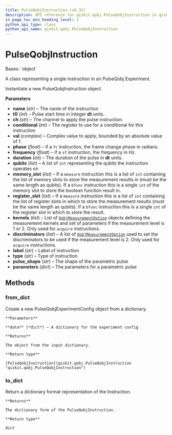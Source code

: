 ```yaml
---
title: PulseQobjInstruction (v0.32)
description: API reference for qiskit.qobj.PulseQobjInstruction in qiskit v0.32
in_page_toc_min_heading_level: 1
python_api_type: class
python_api_name: qiskit.qobj.PulseQobjInstruction
---
```


# PulseQobjInstruction

<Class id="qiskit.qobj.PulseQobjInstruction" isDedicatedPage={true} github="https://github.com/qiskit/qiskit/tree/stable/0.18/qiskit/qobj/pulse_qobj.py" signature="PulseQobjInstruction(name, t0, ch=None, conditional=None, val=None, phase=None, duration=None, qubits=None, memory_slot=None, register_slot=None, kernels=None, discriminators=None, label=None, type=None, pulse_shape=None, parameters=None, frequency=None)" modifiers="class">
  Bases: `object`

  A class representing a single instruction in an PulseQobj Experiment.

  Instantiate a new PulseQobjInstruction object.

  **Parameters**

  *   **name** (*str*) – The name of the instruction
  *   **t0** (*int*) – Pulse start time in integer **dt** units.
  *   **ch** (*str*) – The channel to apply the pulse instruction.
  *   **conditional** (*int*) – The register to use for a conditional for this instruction
  *   **val** (*complex*) – Complex value to apply, bounded by an absolute value of 1.
  *   **phase** (*float*) – if a `fc` instruction, the frame change phase in radians.
  *   **frequency** (*float*) – if a `sf` instruction, the frequency in Hz.
  *   **duration** (*int*) – The duration of the pulse in **dt** units.
  *   **qubits** (*list*) – A list of `int` representing the qubits the instruction operates on
  *   **memory\_slot** (*list*) – If a `measure` instruction this is a list of `int` containing the list of memory slots to store the measurement results in (must be the same length as qubits). If a `bfunc` instruction this is a single `int` of the memory slot to store the boolean function result in.
  *   **register\_slot** (*list*) – If a `measure` instruction this is a list of `int` containing the list of register slots in which to store the measurement results (must be the same length as qubits). If a `bfunc` instruction this is a single `int` of the register slot in which to store the result.
  *   **kernels** (*list*) – List of [`QobjMeasurementOption`](qiskit.qobj.QobjMeasurementOption "qiskit.qobj.QobjMeasurementOption") objects defining the measurement kernels and set of parameters if the measurement level is 1 or 2. Only used for `acquire` instructions.
  *   **discriminators** (*list*) – A list of [`QobjMeasurementOption`](qiskit.qobj.QobjMeasurementOption "qiskit.qobj.QobjMeasurementOption") used to set the discriminators to be used if the measurement level is 2. Only used for `acquire` instructions.
  *   **label** (*str*) – Label of instruction
  *   **type** (*str*) – Type of instruction
  *   **pulse\_shape** (*str*) – The shape of the parametric pulse
  *   **parameters** (*dict*) – The parameters for a parametric pulse

  ## Methods

  <span id="qiskit-qobj-pulseqobjinstruction-from-dict" />

  ### from\_dict

  <Function id="qiskit.qobj.PulseQobjInstruction.from_dict" signature="PulseQobjInstruction.from_dict(data)" modifiers="classmethod">
    Create a new PulseQobjExperimentConfig object from a dictionary.

    **Parameters**

    **data** (*dict*) – A dictionary for the experiment config

    **Returns**

    The object from the input dictionary.

    **Return type**

    [PulseQobjInstruction](qiskit.qobj.PulseQobjInstruction "qiskit.qobj.PulseQobjInstruction")
  </Function>

  <span id="qiskit-qobj-pulseqobjinstruction-to-dict" />

  ### to\_dict

  <Function id="qiskit.qobj.PulseQobjInstruction.to_dict" signature="PulseQobjInstruction.to_dict()">
    Return a dictionary format representation of the Instruction.

    **Returns**

    The dictionary form of the PulseQobjInstruction.

    **Return type**

    dict
  </Function>
</Class>

